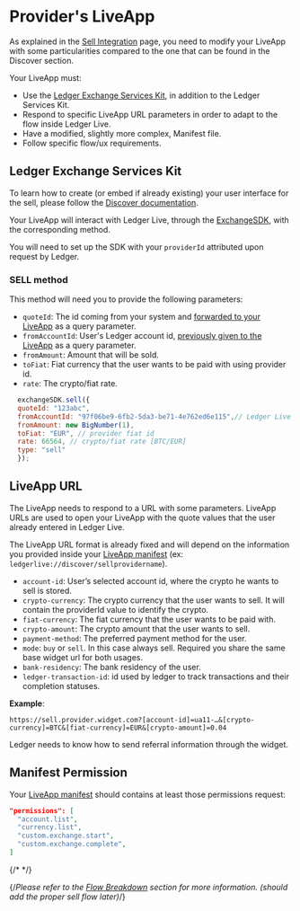 
# Provider's LiveApp

As explained in the [Sell Integration](../sell) page, you need to modify your LiveApp with some particularities compared to the one that can be found in the Discover section.

Your LiveApp must: 
  - Use the [Ledger Exchange Services Kit](https://github.com/LedgerHQ/exchange-sdk), in addition to the Ledger Services Kit.
  - Respond to specific LiveApp URL parameters in order to adapt to the flow inside Ledger Live.
  - Have a modified, slightly more complex, Manifest file.
  - Follow specific flow/ux requirements.


## Ledger Exchange Services Kit

To learn how to create (or embed if already existing) your user interface for the sell, please follow the [Discover documentation](../../discover).

Your LiveApp will interact with Ledger Live, through the [ExchangeSDK](https://github.com/LedgerHQ/exchange-sdk), with the corresponding method.

You will need to set up the SDK with your `providerId` attributed upon request by Ledger.

### SELL method

This method will need you to provide the following parameters:

* `quoteId`: The id coming from your system and [forwarded to your LiveApp](./providers-liveapp) as a query parameter.
* `fromAccountId`: User's Ledger account id, [previously given to the LiveApp](./providers-liveapp) as a query parameter.
* `fromAmount`: Amount that will be sold.
* `toFiat`: Fiat currency that the user wants to be paid with using provider id.
* `rate`: The crypto/fiat rate.

```js copy
  exchangeSDK.sell({
  quoteId: "123abc",
  fromAccountId: "97f06be9-6fb2-5da3-be71-4e762ed6e115",// Ledger Live uuid4 account (can be a BTC account)
  fromAmount: new BigNumber(1),
  toFiat: "EUR", // provider fiat id
  rate: 66564, // crypto/fiat rate [BTC/EUR]
  type: "sell"
  });
```

## LiveApp URL

The LiveApp needs to respond to a URL with some parameters. LiveApp URLs are used to open your LiveApp with the quote values that the user already entered in Ledger Live.

The LiveApp URL format is already fixed and will depend on the information you provided inside your [LiveApp manifest](../../../../docs/discover/wallet-api/appendix/manifest) (ex: `ledgerlive://discover/sellprovidername`).


  * `account-id`: User’s selected account id, where the crypto he wants to sell is stored.
  * `crypto-currency`: The crypto currency that the user wants to sell. It will contain the providerId value to identify the crypto.
  * `fiat-currency`: The fiat currency that the user wants to be paid with.
  * `crypto-amount`: The crypto amount that the user wants to sell.
  * `payment-method`: The preferred payment method for the user.
  * `mode`: `buy` or `sell`. In this case always sell. Required you share the same base widget url for both usages.
  * `bank-residency`: The bank residency of the user.
  * `ledger-transaction-id`: id used by ledger to track transactions and their completion statuses.

__Example__:
```
https://sell.provider.widget.com?[account-id]=ua11-…&[crypto-currency]=BTC&[fiat-currency]=EUR&[crypto-amount]=0.04
```

<Callout type="info" emoji="👉">
  Ledger needs to know how to send referral information through the widget.
</Callout>


## Manifest Permission
Your [LiveApp manifest](../../../../docs/discover/wallet-api/appendix/manifest) should contains at least those permissions request:
```json copy
"permissions": [
  "account.list",
  "currency.list",
  "custom.exchange.start", 
  "custom.exchange.complete",
]
```

{/* <!-- ## Flow/UX requirements -->*/}

{/*Please refer to the [Flow Breakdown](../sell/flow) section for more information. (should add the proper sell flow later)*/}
